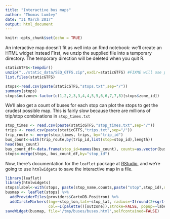 ```yaml
---
title: "Interactive bus maps"
author: "Thomas Lumley"
date: "31 March 2017"
output: html_document
---
```


```r
knitr::opts_chunk$set(echo = TRUE)
```

An interactive map doesn't fit as well into an Rmd notebook: we'll create an HTML widget instead
First, we unzip the supplied file into a temporary directory. The temporary direction will be deleted when you quit R.
```r
staticGTFS<-tempdir()
unzip("../static_data/SEQ_GTFS.zip",exdir=staticGTFS) #FIXME will use package.file() eventually
list.files(staticGTFS)
```

```r
stops<-read.csv(paste(staticGTFS,"stops.txt",sep="/"))
summary(stops)
stops$outzone<-factor(c(1,2,2,3,3,4,4,5,5,6,6,7,7,8)[stops$zone_id])
```

We'll also get a count of buses for each stop can plot the stops to get the crudest possible map. This is fairly slow because there are millions of trip/stop combinations in `stop_times.txt`
```r
stop_times <- read.csv(paste(staticGTFS,"stop_times.txt",sep="/"))
trips <- read.csv(paste(staticGTFS,"trips.txt",sep="/"))
trip_route <- merge(stop_times, trips, by="trip_id")
bus_count<-with(trip_route,by(trip_id,list(stop=stop_id),length))
head(bus_count)
bus_count_df<-data.frame(stop_id=names(bus_count), counts=as.vector(bus_count))
stops<-merge(stops, bus_count_df,by="stop_id")
```

Now, there's documentation for the `leaflet` package at [RStudio](https://rstudio.github.io/leaflet/), and we're going to use `htmlwidgets` to save the interactive map in a file.

```r
library(leaflet)
library(htmlwidgets)
stops$label<-with(stops, paste(stop_name,counts,paste("stop",stop_id),sep="<br>"))
busmap <- leaflet(stops) %>%
  addProviderTiles(providers$CartoDB.Positron) %>%
  addCircleMarkers(lng=~stop_lon,lat=~stop_lat, radius=~I(round(2+sqrt(counts/50))),
                   col=~I(palette()[outzone]),stroke=FALSE, popup=~label)
saveWidget(busmap, file='/tmp/buses/buses.html',selfcontained=FALSE)
```

